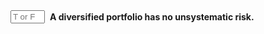::: {.question-block}

<form onsubmit="event.preventDefault(); checkAnswerBox('module2_tf_q45','T')" style="display: flex; align-items: center; gap: 8px;">
<input type="text" id="module2_tf_q45" name="module2_tf_q45" maxlength="1" placeholder="T or F"
         style="width: 55px;" data-correct-answer="T" /> <label for="module2_tf_q45"><strong>A diversified portfolio has no unsystematic risk.</strong></label>
</form>

<div id="feedback-module2_tf_q45" class="feedback" data-status="" style="display:none;">
The sentence is TRUE. In theory, a perfectly diversified portfolio has eliminated all unsystematic (firm-specific) risk, leaving only systematic (market) risk.
</div>
:::